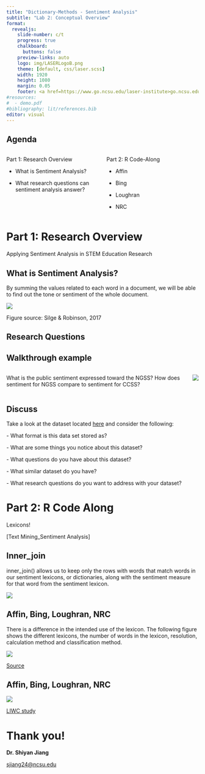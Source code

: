 ```yaml
---
title: "Dictionary-Methods - Sentiment Analysis"
subtitle: "Lab 2: Conceptual Overview"
format:
  revealjs: 
    slide-number: c/t
    progress: true
    chalkboard: 
      buttons: false
    preview-links: auto
    logo: img/LASERLogoB.png
    theme: [default, css/laser.scss]
    width: 1920
    height: 1080
    margin: 0.05
    footer: <a href=https://www.go.ncsu.edu/laser-institute>go.ncsu.edu/laser-institute
#resources:
#  - demo.pdf
#bibliography: lit/references.bib
editor: visual
---
```


## Agenda

::: columns
::: {.column width="50%"}
Part 1: Research Overview

-   What is Sentiment Analysis?

-   What research questions can sentiment analysis answer?
:::

::: {.column width="50%"}
Part 2: R Code-Along

-   Affin

-   Bing

-   Loughran

-   NRC
:::
:::

# Part 1: Research Overview

Applying Sentiment Analysis in STEM Education Research

## What is Sentiment Analysis?

By summing the values related to each word in a document, we will be able to find out the tone or sentiment of the whole document.

![](img/sentiment-flow.png){fig-align="center"}

Figure source: Silge & Robinson, 2017

## Research Questions

::: panel-tabset
## Walkthrough example

::: columns
::: {.column width="50%"}
What is the public sentiment expressed toward the NGSS? How does sentiment for NGSS compare to sentiment for CCSS?
:::

![](img/data.png){fig-align="center"}
:::

## Discuss

Take a look at the dataset located [here](https://github.com/laser-institute/text-mining/tree/main/dataset) and consider the following:

\- What format is this data set stored as?

\- What are some things you notice about this dataset?

\- What questions do you have about this dataset?

\- What similar dataset do you have?

\- What research questions do you want to address with your dataset?
:::

# Part 2: R Code Along

Lexicons!

\[Text Mining_Sentiment Analysis\]

## Inner_join

inner_join() allows us to keep only the rows with words that match words in our sentiment lexicons, or dictionaries, along with the sentiment measure for that word from the sentiment lexicon.

![](img/innerjoin.png){fig-align="center"}

## Affin, Bing, Loughran, NRC

There is a difference in the intended use of the lexicon. The following figure shows the different lexicons, the number of words in the lexicon, resolution, calculation method and classification method.

![](img/lexicon.png){fig-align="center"}

[Source](https://bookdown.org/psonkin18/berkshire/sentiment.html)

## Affin, Bing, Loughran, NRC

![](img/sentimentcounts.png){fig-align="center"}

[LIWC study](https://onlinelibrary.wiley.com/doi/full/10.1002/sce.21679)

# Thank you!

**Dr. Shiyan Jiang**

[sjiang24\@ncsu.edu](mailto:sjiang24@ncsu.edu)

\

\
\
